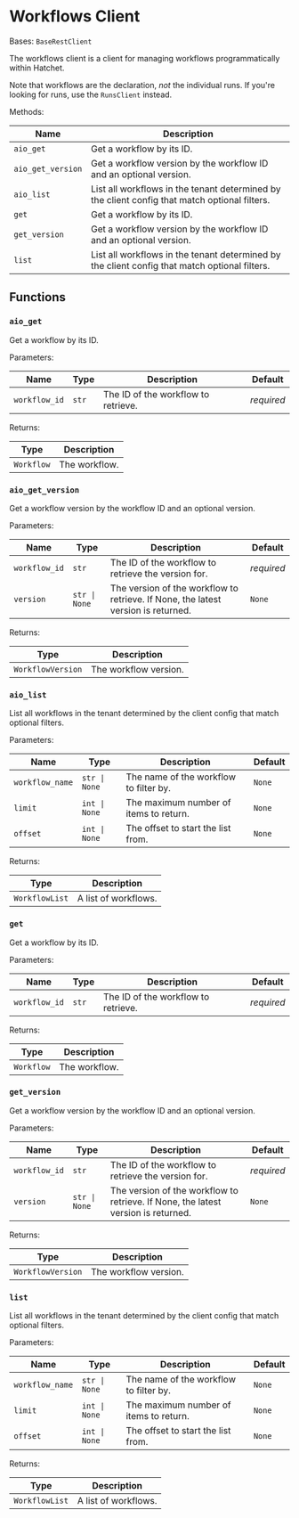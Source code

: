 # Workflows Client

Bases: `BaseRestClient`

The workflows client is a client for managing workflows programmatically within Hatchet.

Note that workflows are the declaration, _not_ the individual runs. If you're looking for runs, use the `RunsClient` instead.

Methods:

| Name              | Description                                                                                   |
| ----------------- | --------------------------------------------------------------------------------------------- |
| `aio_get`         | Get a workflow by its ID.                                                                     |
| `aio_get_version` | Get a workflow version by the workflow ID and an optional version.                            |
| `aio_list`        | List all workflows in the tenant determined by the client config that match optional filters. |
| `get`             | Get a workflow by its ID.                                                                     |
| `get_version`     | Get a workflow version by the workflow ID and an optional version.                            |
| `list`            | List all workflows in the tenant determined by the client config that match optional filters. |

## Functions

### `aio_get`

Get a workflow by its ID.

Parameters:

| Name          | Type  | Description                         | Default    |
| ------------- | ----- | ----------------------------------- | ---------- |
| `workflow_id` | `str` | The ID of the workflow to retrieve. | _required_ |

Returns:

| Type       | Description   |
| ---------- | ------------- |
| `Workflow` | The workflow. |

### `aio_get_version`

Get a workflow version by the workflow ID and an optional version.

Parameters:

| Name          | Type          | Description                                                                       | Default    |
| ------------- | ------------- | --------------------------------------------------------------------------------- | ---------- |
| `workflow_id` | `str`         | The ID of the workflow to retrieve the version for.                               | _required_ |
| `version`     | `str \| None` | The version of the workflow to retrieve. If None, the latest version is returned. | `None`     |

Returns:

| Type              | Description           |
| ----------------- | --------------------- |
| `WorkflowVersion` | The workflow version. |

### `aio_list`

List all workflows in the tenant determined by the client config that match optional filters.

Parameters:

| Name            | Type          | Description                            | Default |
| --------------- | ------------- | -------------------------------------- | ------- |
| `workflow_name` | `str \| None` | The name of the workflow to filter by. | `None`  |
| `limit`         | `int \| None` | The maximum number of items to return. | `None`  |
| `offset`        | `int \| None` | The offset to start the list from.     | `None`  |

Returns:

| Type           | Description          |
| -------------- | -------------------- |
| `WorkflowList` | A list of workflows. |

### `get`

Get a workflow by its ID.

Parameters:

| Name          | Type  | Description                         | Default    |
| ------------- | ----- | ----------------------------------- | ---------- |
| `workflow_id` | `str` | The ID of the workflow to retrieve. | _required_ |

Returns:

| Type       | Description   |
| ---------- | ------------- |
| `Workflow` | The workflow. |

### `get_version`

Get a workflow version by the workflow ID and an optional version.

Parameters:

| Name          | Type          | Description                                                                       | Default    |
| ------------- | ------------- | --------------------------------------------------------------------------------- | ---------- |
| `workflow_id` | `str`         | The ID of the workflow to retrieve the version for.                               | _required_ |
| `version`     | `str \| None` | The version of the workflow to retrieve. If None, the latest version is returned. | `None`     |

Returns:

| Type              | Description           |
| ----------------- | --------------------- |
| `WorkflowVersion` | The workflow version. |

### `list`

List all workflows in the tenant determined by the client config that match optional filters.

Parameters:

| Name            | Type          | Description                            | Default |
| --------------- | ------------- | -------------------------------------- | ------- |
| `workflow_name` | `str \| None` | The name of the workflow to filter by. | `None`  |
| `limit`         | `int \| None` | The maximum number of items to return. | `None`  |
| `offset`        | `int \| None` | The offset to start the list from.     | `None`  |

Returns:

| Type           | Description          |
| -------------- | -------------------- |
| `WorkflowList` | A list of workflows. |
